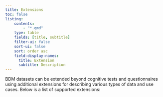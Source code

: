 ```yaml
---
title: Extensions
toc: false
listing:
    contents: 
        - "*.qmd"
    type: table
    fields: [title, subtitle]
    filter-ui: false
    sort-ui: false
    sort: order asc
    field-display-names: 
      title: Extension
      subtitle: Description
---
```


BDM datasets can be extended beyond cognitive tests and questionnaires using additional extensions for describing various types of data and use cases. Below is a list of supported extensions:

